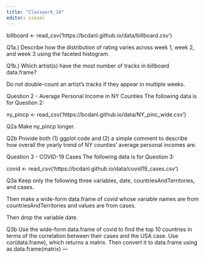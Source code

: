 ```yaml
---
title: "Classwork_10"
editor: visual
---
```


billboard \<- read_csv('https://bcdanl.github.io/data/billboard.csv')

Q1a.) Describe how the distribution of rating varies across week 1, week 2, and week 3 using the faceted histogram.

Q1b.) Which artist(s) have the most number of tracks in billboard data.frame?

Do not double-count an artist's tracks if they appear in multiple weeks.

Question 2 - Average Personal Income in NY Counties The following data is for Question 2:

ny_pincp \<- read_csv('https://bcdanl.github.io/data/NY_pinc_wide.csv')

Q2a Make ny_pincp longer.

Q2b Provide both (1) ggplot code and (2) a simple comment to describe how overall the yearly trend of NY counties' average personal incomes are.

Question 3 - COVID-19 Cases The following data is for Question 3:

covid \<- read_csv('https://bcdanl.github.io/data/covid19_cases.csv')

Q3a Keep only the following three variables, date, countriesAndTerritories, and cases.

Then make a wide-form data.frame of covid whose variable names are from countriesAndTerritories and values are from cases.

Then drop the variable date.

Q3b Use the wide-form data.frame of covid to find the top 10 countries in terms of the correlation between their cases and the USA case. Use cor(data.frame), which returns a matrix. Then convert it to data.frame using as.data.frame(matrix) ---
